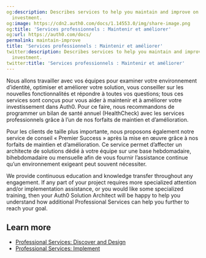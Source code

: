 ```yaml
---
og:description: Describes services to help you maintain and improve on your Auth0
  investment.
og:image: https://cdn2.auth0.com/docs/1.14553.0/img/share-image.png
og:title: 'Services professionnels : Maintenir et améliorer'
og:url: https://auth0.com/docs/
permalink: maintain-improve
title: 'Services professionnels : Maintenir et améliorer'
twitter:description: Describes services to help you maintain and improve on your Auth0
  investment.
twitter:title: 'Services professionnels : Maintenir et améliorer'
---
```


Nous allons travailler avec vos équipes pour examiner votre environnement d’identité, optimiser et améliorer votre solution, vous conseiller sur les nouvelles fonctionnalités et répondre à toutes vos questions; tous ces services sont conçus pour vous aider à maintenir et à améliorer votre investissement dans Auth0. Pour ce faire, nous recommandons de programmer un bilan de santé annuel (HealthCheck) avec les services professionnels grâce à l’un de nos forfaits de maintien et d’amélioration.

Pour les clients de taille plus importante, nous proposons également notre service de conseil « Premier Success » après la mise en œuvre grâce à nos forfaits de maintien et d’amélioration. Ce service permet d’affecter un architecte de solutions dédié à votre équipe sur une base hebdomadaire, bihebdomadaire ou mensuelle afin de vous fournir l’assistance continue qu’un environnement exigeant peut souvent nécessiter.

<Callout icon="file-lines" color="#0EA5E9" iconType="regular">

We provide continuous education and knowledge transfer throughout any engagement. If any part of your project requires more specialized attention and/or implementation assistance, or you would like some specialized training, then your Auth0 Solution Architect will be happy to help you understand how additional Professional Services can help you further to reach your goal.

</Callout>

## Learn more

* [Professional Services: Discover and Design](/docs/get-started/professional-services/discover-design)
* [Professional Services: Implement](/docs/get-started/professional-services/implement)